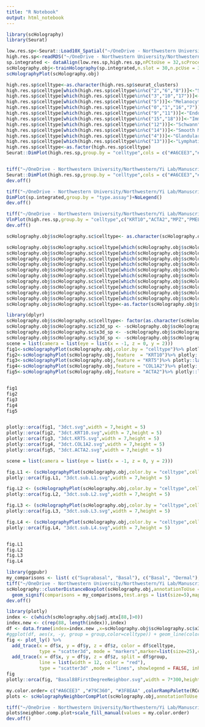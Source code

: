 ```yaml
---
title: "R Notebook"
output: html_notebook
---
```



```r
library(scHolography)
library(Seurat)
```

```r
low.res.sp<-Seurat::Load10X_Spatial("~/OneDrive - Northwestern University/Northwestern/Yi Lab/Data/human/st_Foreskin/20220712/A1/")
high.res.sp<-readRDS("~/OneDrive - Northwestern University/Northwestern/Yi Lab/Spatial Transcriptomics/VAE/f2.rds")
sp.integrated <- dataAlign(low.res.sp,high.res.sp,nPCtoUse = 32,scProcessed = T)
scHolography.obj<-trainHolography(sp.integrated,n.slot = 30,n.pcUse = 32,n.pcOut = 32,n.repeat = 30)
scHolographyPlot(scHolography.obj)
```

```r
high.res.sp$celltype<-as.character(high.res.sp$seurat_clusters)
high.res.sp$celltype[which(high.res.sp$celltype%in%c("2","6","8"))]<-"Suprabasal"
high.res.sp$celltype[which(high.res.sp$celltype%in%c("3","10","17"))]<-"Basal"
high.res.sp$celltype[which(high.res.sp$celltype%in%c("5"))]<-"Melanocyte"
high.res.sp$celltype[which(high.res.sp$celltype%in%c("0","1","16","7"))]<-"Dermal"
high.res.sp$celltype[which(high.res.sp$celltype%in%c("9","11"))]<-"Endothelial"
high.res.sp$celltype[which(high.res.sp$celltype%in%c("15","18"))]<-"Immune"
high.res.sp$celltype[which(high.res.sp$celltype%in%c("12"))]<-"Schwann"
high.res.sp$celltype[which(high.res.sp$celltype%in%c("14"))]<-"Smooth Muscle"
high.res.sp$celltype[which(high.res.sp$celltype%in%c("4"))]<-"Glandular Epithelium"
high.res.sp$celltype[which(high.res.sp$celltype%in%c("13"))]<-"Lymphatic Endothelial"
high.res.sp$celltype<-as.factor(high.res.sp$celltype)
Seurat::DimPlot(high.res.sp,group.by = "celltype",cols = c("#A6CEE3","#79C360", "#3F8EAA",  "#B89B74", "#E52829", "#FDB762", "#ED8F47", "#9471B4" ,"#DDD399" ,"#B15928"))


tiff("~/OneDrive - Northwestern University/Northwestern/Yi Lab/Manuscript/Code_2ndDraft/Human Skin/scFS.tiff", units="in", width=10, height=8, res=300)
Seurat::DimPlot(high.res.sp,group.by = "celltype",cols = c("#A6CEE3","#79C360", "#3F8EAA",  "#B89B74", "#E52829", "#FDB762", "#ED8F47", "#9471B4" ,"#DDD399" ,"#B15928"))+NoLegend()+ggplot2::ggtitle("")
dev.off()
```
```r
tiff("~/OneDrive - Northwestern University/Northwestern/Yi Lab/Manuscript/Code_2ndDraft/Human Skin//integration.rslt.tiff", units="in", width=5, height=5, res=300)
DimPlot(sp.integrated,group.by = "type.assay")+NoLegend()
dev.off()
```

```r
tiff("~/OneDrive - Northwestern University/Northwestern/Yi Lab/Manuscript/Code_2ndDraft/Human Skin//cellmarker.vln.sc.tiff", units="in", width=6, height=6, res=300)
VlnPlot(high.res.sp,group.by = "celltype",c("KRT10","ACTA2","MPZ","PMEL","PROX1","CD74","KRT6A","PECAM1","COL1A2","KRT5"),assay = "RNA",stack = T,flip = T)+NoLegend()+theme(axis.text = element_text(size = 16,face = "bold"),axis.title.x = element_blank(),axis.title.y = element_text(size = 16,face = "bold") ,axis.text.x = element_text(angle = 30,hjust=1))+scale_fill_manual(values = rev(c("#A6CEE3","#79C360", "#3F8EAA",  "#B89B74", "#E52829", "#FDB762", "#ED8F47", "#9471B4" ,"#DDD399" ,"#B15928")))
dev.off()
```



```r
scHolography.obj$scHolography.sc$celltype<- as.character(scHolography.obj$scHolography.sc$orig.cluster)

scHolography.obj$scHolography.sc$celltype[which(scHolography.obj$scHolography.sc$celltype%in%c("2","6","8"))]<-"Suprabasal"
scHolography.obj$scHolography.sc$celltype[which(scHolography.obj$scHolography.sc$celltype%in%c("3","10","17"))]<-"Basal"
scHolography.obj$scHolography.sc$celltype[which(scHolography.obj$scHolography.sc$celltype%in%c("5"))]<-"Melanocyte"
scHolography.obj$scHolography.sc$celltype[which(scHolography.obj$scHolography.sc$celltype%in%c("0","1","16","7"))]<-"Dermal"
scHolography.obj$scHolography.sc$celltype[which(scHolography.obj$scHolography.sc$celltype%in%c("9","11"))]<-"Endothelial"
scHolography.obj$scHolography.sc$celltype[which(scHolography.obj$scHolography.sc$celltype%in%c("15","18"))]<-"Immune"
scHolography.obj$scHolography.sc$celltype[which(scHolography.obj$scHolography.sc$celltype%in%c("12"))]<-"Schwann"
scHolography.obj$scHolography.sc$celltype[which(scHolography.obj$scHolography.sc$celltype%in%c("14"))]<-"Smooth Muscle"
scHolography.obj$scHolography.sc$celltype[which(scHolography.obj$scHolography.sc$celltype%in%c("4"))]<-"Glandular Epithelium"
scHolography.obj$scHolography.sc$celltype[which(scHolography.obj$scHolography.sc$celltype%in%c("13"))]<-"Lymphatic Endothelial"
scHolography.obj$scHolography.sc$celltype<-as.factor(scHolography.obj$scHolography.sc$celltype)
```


```r
library(dplyr)
scHolography.obj$scHolography.sc$celltype<- factor(as.character(scHolography.obj$scHolography.sc$celltype),levels = c("Basal" ,"Endothelial","Dermal",  "Glandular Epithelium","Immune" , "Lymphatic Endothelial" ,"Melanocyte" ,"Schwann" ,"Smooth Muscle"  , "Suprabasal"  ))
scHolography.obj$scHolography.sc$z3d_sp <- -scHolography.obj$scHolography.sc$z3d_sp
scHolography.obj$scHolography.sc$x3d_sp <- -scHolography.obj$scHolography.sc$x3d_sp
scHolography.obj$scHolography.sc$y3d_sp <- -scHolography.obj$scHolography.sc$y3d_sp
scene = list(camera = list(eye = list(x = -1, z = 0, y = 2)))
fig1<-scHolographyPlot(scHolography.obj,color.by = "celltype")%>% plotly::layout(scene = scene)
fig2<-scHolographyPlot(scHolography.obj,feature  = "KRT10")%>% plotly::layout(scene = scene)
fig3<-scHolographyPlot(scHolography.obj,feature = "KRT5")%>% plotly::layout(scene = scene)
fig4<-scHolographyPlot(scHolography.obj,feature = "COL1A2")%>% plotly::layout(scene = scene)
fig5<-scHolographyPlot(scHolography.obj,feature = "ACTA2")%>% plotly::layout(scene = scene)


fig1
fig2
fig3
fig4
fig5


plotly::orca(fig1, "3dct.svg",width = 7,height = 5)
plotly::orca(fig2, "3dct.KRT10.svg",width = 7,height = 5)
plotly::orca(fig3, "3dct.KRT5.svg",width = 7,height = 5)
plotly::orca(fig4, "3dct.COL1A2.svg",width = 7,height = 5)
plotly::orca(fig5, "3dct.ACTA2.svg",width = 7,height = 5)

```


```r
scene = list(camera = list(eye = list(x = -1, z = 0, y = 2)))

fig.L1 <- (scHolographyPlot(scHolography.obj,color.by = "celltype",cells = which(scHolography.obj$scHolography.sc$celltype%in%c("Suprabasal")))%>% plotly::layout(scene = scene) )
plotly::orca(fig.L1, "3dct.sub.L1.svg",width = 7,height = 5)

fig.L2 <- (scHolographyPlot(scHolography.obj,color.by = "celltype",cells = which(scHolography.obj$scHolography.sc$celltype%in%c("Suprabasal","Basal")))%>% plotly::layout(scene = scene) )
plotly::orca(fig.L2, "3dct.sub.L2.svg",width = 7,height = 5)

fig.L3 <- (scHolographyPlot(scHolography.obj,color.by = "celltype",cells = which(scHolography.obj$scHolography.sc$celltype%in%c("Suprabasal","Basal","Dermal")))%>% plotly::layout(scene = scene) )
plotly::orca(fig.L3, "3dct.sub.L3.svg",width = 7,height = 5)

fig.L4 <- (scHolographyPlot(scHolography.obj,color.by = "celltype",cells = which(scHolography.obj$scHolography.sc$celltype%in%c("Suprabasal","Basal","Dermal", "Smooth Muscle")))%>% plotly::layout(scene = scene) )
plotly::orca(fig.L4, "3dct.sub.L4.svg",width = 7,height = 5)


fig.L1
fig.L2
fig.L3
fig.L4

```





```r
library(ggpubr)
my_comparisons <- list( c("Suprabasal", "Basal"), c("Basal", "Dermal"), c("Dermal", "Smooth Muscle") )
tiff("~/OneDrive - Northwestern University/Northwestern/Yi Lab/Manuscript/Code_3rdDraft//clusterDist.celltype.comp.tiff", units="in", width=5, height=5, res=300)
scHolography::clusterDistanceBoxplot(scHolography.obj,annotationToUse = "celltype",reference.cluster = "Smooth Muscle",query.cluster.list = c("Suprabasal","Basal","Dermal","Smooth Muscle"))+ 
  geom_signif(comparisons = my_comparisons,test.args = list(size=5),map_signif_level = TRUE)+NoLegend()+ theme(axis.title.x = element_blank(),axis.title.y = element_blank(),axis.text = element_text(size = 15,face = "bold",color = "black"))
dev.off()
```
```r
library(plotly)
index <- c(which(scHolography.obj$adj.mtx[88,]>0)) 
index.new <- c(rep(88, length(index)),index)
df <- data.frame(index=index.new ,x=scHolography.obj$scHolography.sc$x3d_sp[index.new],y=scHolography.obj$scHolography.sc$y3d_sp[index.new],z=scHolography.obj$scHolography.sc$z3d_sp[index.new],x2d=scHolography.obj$scHolography.sc$x_sp[index.new],y2d=scHolography.obj$scHolography.sc$y_sp[index.new],celltype=scHolography.obj$scHolography.sc$celltype[index.new],group=rep(1:length(index),2))
#ggplot(df, aes(x, -y, group = group,color=celltype)) + geom_line(color="grey")+geom_point() + theme_classic()
fig <- plot_ly() %>%
  add_trace(x = df$x, y = df$y, z = df$z, color = df$celltype, 
            type = "scatter3d", mode = "markers",marker=list(size=25),colors=c(colorRampPalette(RColorBrewer::brewer.pal(12,"Paired"))(10))) %>%
  add_trace(x = df$x, y = df$y, z = df$z, split = df$group, 
            line = list(width = 12, color = "red"),
            type = "scatter3d" ,mode = "lines", showlegend = FALSE, inherit = FALSE)%>% plotly::layout(scene = scene) %>%plotly::layout(scene=list(xaxis = list(showticklabels = F,gridwidth=15), yaxis = list( showticklabels = F,gridwidth=15),  zaxis = list(showticklabels = F,gridwidth=15)))
fig
plotly::orca(fig, "Basal88FirstDegreeNeighbor.svg",width = 7*300,height = 5*300)
```

```r
my.color.order= c("#A6CEE3" ,"#79C360", "#3F8EAA" ,colorRampPalette(RColorBrewer::brewer.pal(12,"Paired"))(10)[4:10] )
plots <- scHolographyNeighborCompPlot(scHolography.obj,annotationToUse = "celltype",query.cluster = c("Suprabasal","Basal","Glandular Epithelium","Dermal","Endothelial","Lymphatic Endothelial","Smooth Muscle", "Schwann","Immune","Melanocyte"))

tiff("~/OneDrive - Northwestern University/Northwestern/Yi Lab/Manuscript/Code_2ndDraft/Human Skin//microenvironment.tiff", units="in", width=10, height=5, res=600)
plots$neighbor.comp.plot+scale_fill_manual(values = my.color.order)
dev.off()
```